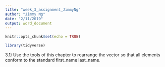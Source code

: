 ```yaml
---
title: "week_3_assignment_JimmyNg"
author: "Jimmy Ng"
date: "2/11/2019"
output: word_document
---
```


```r
knitr::opts_chunk$set(echo = TRUE)
```

```r
library(tidyverse)
```

3.1) Use the tools of this chapter to rearrange the vector so that all elements conform to the standard first_name last_name.
```r



```
